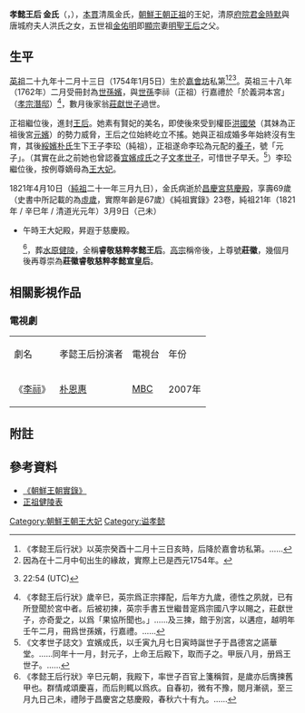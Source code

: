 {{東亞女性歷史人物
|名稱 =莊徽睿敬慈粹孝懿宣皇后
|身份 =朝鮮國王妃（[[清朝|清朝]]冊封）
|國家 =
|屆數 =
|最高職務 =
|前任 = 
|繼任 = 
|畫像=
|說明=
|姓=金
|名=（不詳）
|姓名=
|字=
|本貫=清風金氏
|官職 =
|封爵 =
|封號 =世孫嬪→王后→王大妃
|位號=
|位階=
|品階=
|御稱號 =<!--日本皇族之稱號-->
|宮號1 =<!--日本皇族之宮號-->
|宮號2 =<!--朝鮮王族之宮號-->
|封地 =
|湯沐邑 =
|神號 =
|尊號 =莊徽
|徽號=睿敬慈粹
|族裔 = 
|信仰 = <!--指的是宗教信仰-->
|旗籍 =<!--清朝旗人專用-->
|氏族 =
|府邸 =
|世系 = 
|初名 =
|乳名 =<!--日本、朝鮮、琉球以外人物用-->
|幼名 =<!--日本人用-->
|兒名 =<!--朝鮮人用-->
|童名 =<!--琉球人用-->
|小字=
|號=
|法號=
|院號=
|其他名號=
|出生日期=1754年1月5日<br/>[[朝鮮英祖|英祖]]二十九年[[十二月十三|農曆十二月十三日]]（[[癸酉|癸酉]]年）<br/>清[[乾隆|乾隆]]十八年十二月十三日
|出生地點=[[漢城府|漢城府]]嘉會坊私第
|婚年=1762年
|逝世日期={{death date and age|1821|4|10|1754|1|5}}<br/>[[朝鮮純祖|純祖]]二十一年[[三月初九|三月九日]]（[[辛巳|辛巳]]年）<br/>清[[道光|道光]]元年三月初九
|逝世地點=[[漢城府|漢城府]][[昌慶宮|昌慶宮]]慈慶殿
|諡號=孝懿王后→睿敬慈粹孝懿王后→莊徽睿敬慈粹孝懿宣皇后
|墓葬=健陵
|祠廟=
|父親=清原府院君[[金時默|金時默]]（1722年－1772年）
|嫡母=
|母親=唐城府夫人南陽洪氏（？－1791年）
|夫=[[朝鮮正祖|朝鮮正祖]]李祘（1752年－1800年）
|婚姻名份=正室
|夫之父=[[朝鮮莊祖|朝鮮莊祖]]李愃
|夫之母=[[獻敬懿皇后|獻敬懿皇后]]洪氏
|夫之嫡母=
|夫之元配=
|夫之正室=
|夫之繼室=
|夫之平妻=
|夫之側室=
|兄弟=
|姊妹=
|嫡兄弟=
|嫡姊妹=
|庶兄弟=
|庶姊妹=
|同胞兄弟=兄[[金基種|金基種]]
|同胞姊妹=
|異母兄弟=[[金基大|金基大]]（1738年－1777年）
|異母姊妹=
|異父兄弟=
|異父姊妹=
|繼兄弟=
|繼姊妹=
|子=
|女=
|養子=[[文孝世子|文孝世子]]李{{僻字|㬀|左日右享}}<br>[[朝鮮純祖|朝鮮純祖]]李玜
|養女=
|繼子=
|繼女=
|其他親屬 =
|經歷 = 
|著作 =
|注釋=}}

'''孝懿王后 金氏'''（{{lang-ko|효의왕후 김씨}}，{{bd|1754年|1月5日|1821年|4月10日|catIdx=孝懿王后}}），[[祖籍|本貫]]清風金氏，[[朝鮮王朝|朝鮮王朝]][[朝鮮正祖|正祖]]的王妃，清原[[府院君|府院君]][[金時默|金時默]]與唐城府夫人洪氏之女，五世祖[[金佑明|金佑明]]即[[朝鮮顯宗|顯宗]]妻[[明聖王后|明聖王后]]之父。

==生平==
[[朝鮮英祖|英祖]]二十九年十二月十三日（1754年1月5日）生於[[嘉會坊|嘉會坊]]私第<ref>《孝懿王后行狀》以英宗癸酉十二月十三日亥時，后降於嘉會坊私第。……</ref><ref>因為在十二月中旬出生的緣故，實際上已是西元1754年。</ref><ref name="people">{{cite web|url=http://people.aks.ac.kr/front/tabCon/ppl/pplView.aks?pplId=PPL_6JOc_A1753_2_0015188|script-title=ko:효의왕후(孝懿王后)|language=ko|publisher=people.aks.ac.kr|accessdate=2011-10-29|archive-date=2018-02-08|archive-url=https://web.archive.org/web/20180208182827/http://people.aks.ac.kr/front/tabCon/ppl/pplView.aks?pplId=PPL_6JOc_A1753_2_0015188|dead-url=no}} 22:54 (UTC)</ref>。英祖三十八年（1762年）二月受冊封為[[王世子嬪|世孫嬪]]，與[[世孫|世孫]]李祘（正祖）行嘉禮於「於義洞本宮」（[[朝鮮孝宗|孝宗]][[潛邸|潛邸]]）<ref>《孝懿王后行狀》歲辛巳，英宗爲正宗擇配，后年方九歲，德性之夙就，已有所登聞於宮中者。后被初揀，英宗手書五世繼昔寔爲宗國八字以賜之，莊獻世子，亦奇愛之，以爲「果協所聞也。」……及三揀，館于別宮，以遘痘，越明年壬午二月，冊爲世孫嬪，行嘉禮。……</ref>，數月後家翁[[莊獻世子|莊獻世子]]過世。

正祖繼位後，進封[[王后|王后]]。她素有賢妃的美名，即使後來受到權臣[[洪國榮|洪國榮]]（其妹為正祖後宮[[元嬪洪氏|元嬪]]）的勢力威脅，王后之位始終屹立不搖。她與正祖成婚多年始終沒有生育，其後[[綏嬪朴氏|綏嬪朴氏]]生下王子李玜（純祖），正祖遂命李玜為元配的[[養子|養子]]，號「元子」。（其實在此之前她也曾認養[[宜嬪成氏|宜嬪成氏]]之子[[李㬀|文孝世子]]，可惜世子早夭。<ref>《文孝世子誌文》宜嬪成氏，以壬寅九月七日寅時誕世子于昌德宮之讌華堂。……同年十一月，封元子，上命王后殿下，取而子之。甲辰八月，册爲王世子。……</ref>）李玜繼位後，按例尊嫡母為[[王大妃|王大妃]]。

1821年4月10日（[[朝鮮純祖|純祖]]二十一年三月九日），金氏病逝於[[昌慶宮|昌慶宮]][[慈慶殿|慈慶殿]]，享壽69歲（史書中所記載的為[[虛歲|虛歲]]，實際年齡是67歲）<ref>《純祖實錄》23卷，純祖21年（1821年 / 辛巳年 / 清道光元年）3月9日（己未）
*午時王大妃殿，昇遐于慈慶殿。</ref><ref>《孝懿王后行狀》辛巳元朝，我殿下，率世子百官上箋稱賀，是歲亦后膺揀舊甲也。群情咸頌慶喜，而后則輒以爲疚。自春初，微有不豫，閱月漸谻，至三月九日己未，禮陟于昌慶宮之慈慶殿，春秋六十有九。……</ref>，葬[[水原市|水原]][[健陵|健陵]]，全稱'''睿敬慈粹孝懿王后'''。[[朝鮮高宗|高宗]]稱帝後，上尊號'''莊徽'''，幾個月後再尊崇為'''莊徽睿敬慈粹孝懿宣皇后'''。

== 相關影視作品 ==
===電視劇===
{|class="wikitable" width="70%" 
|- style="background:cornflowerblue; color:white" align=center
| 劇名||孝懿王后扮演者||電視台||年份 
|-
| 《[[李祘_(電視劇)|李祘]]》||[[朴恩惠|朴恩惠]]||[[文化廣播公司|MBC]]||2007年
|}

== 附註 ==
{{reflist}}

==參考資料==
*[http://sillok.history.go.kr/main/main.jsp 《朝鮮王朝實錄》] {{Wayback|url=http://sillok.history.go.kr/main/main.jsp |date=20051223081003 }}
*[http://gsm.nricp.go.kr/_third/user/search/KBD007.jsp?ksmno=8771 正祖健陵表] {{Wayback|url=http://gsm.nricp.go.kr/_third/user/search/KBD007.jsp?ksmno=8771 |date=20200418032934 }}

{{李朝王后及大韓皇后}}

[[Category:朝鮮王朝王大妃|Category:朝鮮王朝王大妃]]
[[Category:谥孝懿|Category:谥孝懿]]